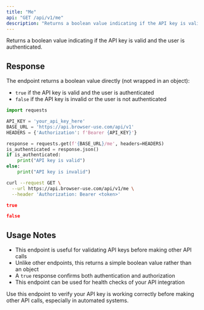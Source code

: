 ```yaml
---
title: "Me"
api: "GET /api/v1/me"
description: "Returns a boolean value indicating if the API key is valid and the user is authenticated"
---
```


Returns a boolean value indicating if the API key is valid and the user is authenticated.

## Response

The endpoint returns a boolean value directly (not wrapped in an object):
- `true` if the API key is valid and the user is authenticated
- `false` if the API key is invalid or the user is not authenticated

<RequestExample>

```python python
import requests

API_KEY = 'your_api_key_here'
BASE_URL = 'https://api.browser-use.com/api/v1'
HEADERS = {'Authorization': f'Bearer {API_KEY}'}

response = requests.get(f'{BASE_URL}/me', headers=HEADERS)
is_authenticated = response.json()
if is_authenticated:
    print("API key is valid")
else:
    print("API key is invalid")
```

```bash curl
curl --request GET \
  --url https://api.browser-use.com/api/v1/me \
  --header 'Authorization: Bearer <token>'
```

</RequestExample>

<ResponseExample>

```json 200
true
```

```json 401
false
```

</ResponseExample>

## Usage Notes

- This endpoint is useful for validating API keys before making other API calls
- Unlike other endpoints, this returns a simple boolean value rather than an object
- A `true` response confirms both authentication and authorization
- This endpoint can be used for health checks of your API integration

<Tip>
Use this endpoint to verify your API key is working correctly before making other API calls, especially in automated systems.
</Tip>
